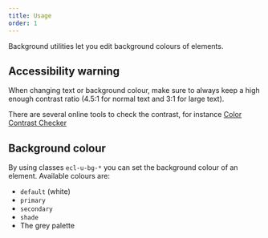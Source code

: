 ```yaml
---
title: Usage
order: 1
---
```



<Paragraph size="lead">
  Background utilities let you edit background colours of elements.
</Paragraph>

## Accessibility warning

When changing text or background colour, make sure to always keep a high enough contrast ratio (4.5:1 for normal text and 3:1 for large text).

There are several online tools to check the contrast, for instance [Color Contrast Checker](https://webaim.org/resources/contrastchecker/)

## Background colour

By using classes `ecl-u-bg-*` you can set the background colour of an element.
Available colours are:

- `default` (white)
- `primary`
- `secondary`
- `shade`
- The <Link to="/ec/guidelines/colours/">grey palette</Link>

